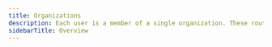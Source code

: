 ---
title: Organizations
description: Each user is a member of a single organization. These routes allow users to manage their organization. Most actions are only available to admin users.
sidebarTitle: Overview
---

